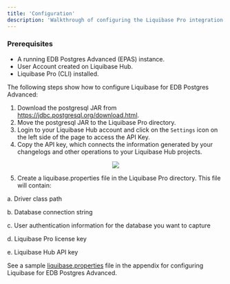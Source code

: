 ```yaml
---
title: 'Configuration'
description: 'Walkthrough of configuring the Liquibase Pro integration'
---
```

### Prerequisites

- A running EDB Postgres Advanced (EPAS) instance.
- User Account created on Liquibase Hub.
- Liquibase Pro (CLI) installed.

The following steps show how to configure Liquibase for EDB Postgres Advanced:

1. Download the postgresql JAR from https://jdbc.postgresql.org/download.html.
2. Move the postgresql JAR to the Liquibase Pro directory.
3. Login to your Liquibase Hub account and click on the `Settings` icon on the left side of the page to access the API Key.
4. Copy the API key, which connects the information generated by your changelogs and other operations to your Liquibase Hub projects.

<p align="center">
  <img  src="Images/ConfigurationPrerequisites1.png">
</p>


5. Create a liquibase.properties file in the Liquibase Pro directory. This file will contain:

  a. Driver class path

  b. Database connection string

  c. User authentication information for the database you want to capture

  d. Liquibase Pro license key

  e. Liquibase Hub API key

See a sample [liquibase.properties](07-Appendix.mdx) file in the appendix for configuring Liquibase for EDB Postgres Advanced.